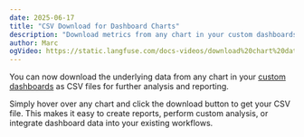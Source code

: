 ```yaml
---
date: 2025-06-17
title: "CSV Download for Dashboard Charts"
description: "Download metrics from any chart in your custom dashboards as CSV files for further analysis and reporting."
author: Marc
ogVideo: https://static.langfuse.com/docs-videos/download%20chart%20data%20as%20csv.mp4
---
```



<ChangelogHeader />

You can now download the underlying data from any chart in your [custom dashboards](/docs/analytics/custom-dashboards) as CSV files for further analysis and reporting.

Simply hover over any chart and click the download button to get your CSV file. This makes it easy to create reports, perform custom analysis, or integrate dashboard data into your existing workflows.
